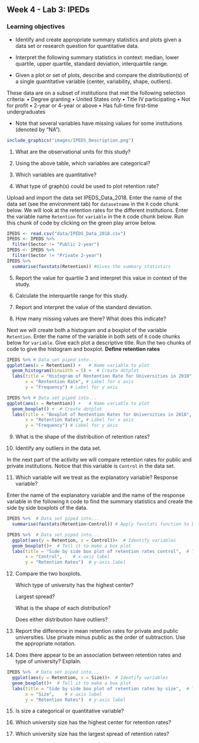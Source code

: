 ## Week 4 - Lab 3:  IPEDs

\setstretch{1}

### Learning objectives

* Identify and create appropriate summary statistics and plots
  given a data set or research question for quantitative data.

* Interpret the following summary statistics in context:
  median, lower quartile, upper quartile,
  standard deviation, interquartile range.

* Given a plot or set of plots, describe and compare the distribution(s)
  of a single quantitative variable
  (center, variability, shape, outliers).

These data are on a subset of institutions that met the following selection criteria:
•	Degree granting 
•	United States only
•	Title IV participating
•	Not for profit
•	2-year or 4-year or above
•	Has full-time first-time undergraduates

* Note that several variables have missing values for some institutions (denoted by “NA”).

```r
include_graphics("images/IPEDS_Description.png")
```

1. What are the observational units for this study?

\vspace{0.5in}

2. Using the above table, which variables are categorical?  

\vspace{1in}

3. Which variables are quantitative? 

\vspace{1in}

4. What type of graph(s) could be used to plot retention rate?

\vspace{0.5in}

Upload and import the data set IPEDS_Data_2018. Enter the name of the data set (see the environment tab) for `datasetname` in the `R` code chunk below.  We will look at the retention rates for the different institutions.  Enter the variable name `Retention` for `variable` in the `R` code chunk below.  Run this chunk of code by clicking on the green play arrow below. 

```r
IPEDS <- read.csv("data/IPEDS_Data_2018.csv")
IPEDS <- IPEDS %>%
  filter(Sector != "Public 2-year") 
IPEDS <- IPEDS %>%
  filter(Sector != "Private 2-year")   
IPEDS %>%
  summarise(favstats(Retention)) #Gives the summary statistics
```

5.  Report the value for quartile 3 and interpret this value in context of the study.

\vspace{1in}

6.  Calculate the interquartile range for this study.

\vspace{0.5in}

7. Report and interpret the value of the standard deviation.

\vspace{1in}

8.  How many missing values are there?  What does this indicate?

\vspace{0.8in}

Next we will create both a histogram and a boxplot of the variable `Retention`.  Enter the name of the variable in both sets of `R` code chunks below for `variable`.  Give each plot a descriptive title.  Run the two chunks of code to give the histogram and boxplot.  **Define retention rates**

```r
IPEDS %>% # Data set piped into...
ggplot(aes(x = Retention)) +   # Name variable to plot
  geom_histogram(binwidth = 5) +  # Create dotplot
  labs(title = "Histogram of Rentention Rate for Universities in 2018", # Title for plot
       x = "Rentention Rate", # Label for x axis
       y = "Frequency") # Label for y axis
```

```r
IPEDS %>% # Data set piped into...
ggplot(aes(x = Retention)) +   # Name variable to plot
  geom_boxplot() +  # Create dotplot
  labs(title = "Boxplot of Rentention Rates for Universities in 2018", # Title for plot
       x = "Retention Rates", # Label for x axis
       y = "Frequency") # Label for y axis
```

9.  What is the shape of the distribution of retention rates?  

\vspace{0.3in}

10.  Identify any outliers in the data set.

\vspace{0.3in}

In the next part of the activity we will compare retention rates for public and private institutions.  Notice that this variable is `Control` in the data set.

11.  Which variable will we treat as the explanatory variable?  Response variable?

\vspace{0.8in}

Enter the name of the explanatory variable and the name of the response variable in the following `R` code to find the summary statistics and create the side by side boxplots of the data.

```r
IPEDS %>%  # Data set piped into...
  summarise(favstats(Retention~Control)) # Apply favstats function to budget_mil and content rating
```

```r
IPEDS %>%  # Data set piped into...
  ggplot(aes(y = Retention, x = Control))+  # Identify variables
  geom_boxplot()+  # Tell it to make a box plot
  labs(title = "Side by side box plot of retention rates control",  # Title
       x = "Control",    # x-axis label
       y = "Retention Rates")  # y-axis label
```
12.  Compare the two boxplots.
    
     Which type of university has the highest center?
     \vspace{0.3in}
     
     Largest spread?
     \vspace{0.3in}
     
     What is the shape of each distribution?
     \vspace{0.3in}
     
     Does either distribution have outliers?
     \vspace{0.3in}
     
13. Report the difference in mean retention rates for private and public universities.  Use private minus public as the order of subtraction.  Use the appropriate notation.

\vspace{0.8in}

14.  Does there appear to be an association between retention rates and type of university?  Explain.

\vspace{0.8in}

```r
IPEDS %>%  # Data set piped into...
  ggplot(aes(y = Retention, x = Size))+  # Identify variables
  geom_boxplot()+  # Tell it to make a box plot
  labs(title = "Side by side box plot of retention rates by size",  # Title
       x = "Size",    # x-axis label
       y = "Retention Rates")  # y-axis label
```

15.  Is size a categorical or quantitative variable?  

\vspace{0.5in}

16.  Which university size has the highest center for retention rates?

\vspace{0.5in}

17.  Which university size has the largest spread of retention rates?

\vspace{0.5in}